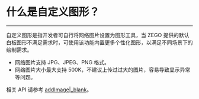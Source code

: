 # 什么是自定义图形？

- - -

自定义图形是指开发者可自行将网络图片设置为图形工具，当 ZEGO 提供的默认白板图形不满足需求时，可使用该功能内置更多个性化图形，以满足不同场景下的绘制需求。

- 网络图片支持 JPG、JPEG、PNG 格式。
- 网络图片大小最大支持 500K，不建议上传过过大的图片，容易导致显示异常等问题。

相关 API 请参考 [addImage\|_blank](/article/api?doc=WhiteBoardView_API~objective-c_ios~class~ZegoWhiteboardView#add-image-type-position-x-position-y-address-complete)。